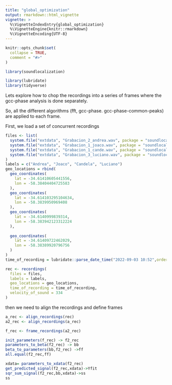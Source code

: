 ```yaml
---
title: "global_optimization"
output: rmarkdown::html_vignette
vignette: >
  %\VignetteIndexEntry{global_optimization}
  %\VignetteEngine{knitr::rmarkdown}
  %\VignetteEncoding{UTF-8}
---
```


```r
knitr::opts_chunk$set(
  collapse = TRUE,
  comment = "#>"
)
```


```r
library(soundlocalization)

library(lubridate)
library(tidyverse)
```



Lets explore how to chop the recordings into a series of frames where the gcc-phase analysis is done separately. 

So, all the different algorithms (fft, gcc-phase. gcc-phase-common-peaks) are applied to each frame. 

First, we load a set of concurrent recordings

```r



files <- list(
  system.file("extdata", "Grabacion_2_andrea.wav", package = "soundlocalization"),
  system.file("extdata", "Grabacion_1_joaco.wav", package = "soundlocalization"),
  system.file("extdata", "Grabacion_1_cande.wav", package = "soundlocalization"),
  system.file("extdata", "Grabacion_3_luciano.wav", package = "soundlocalization")
)
labels = c("Andrea", "Joaco", "Candela", "Luciano")
geo_locations = rbind(
  geo_coordinates(
    lat = -34.61410605441556,
    lon = -58.38404404725583
  ),
  geo_coordinates(
    lat = -34.614103295104634,
    lon = -58.3839950969408
  ),
  geo_coordinates(
    lat = -34.6140999839314,
    lon = -58.383942123312224
  ),
  
  geo_coordinates(
    lat = -34.61409722462029,
    lon = -58.38389920796756
  )
)
time_of_recording = lubridate::parse_date_time("2022-09-03 10:52",orders = "ymd HM", tz = "America/Buenos_Aires")

rec <- recordings(
  files = files,
  labels = labels,
  geo_locations = geo_locations,
  time_of_recording = time_of_recording, 
  velocity_of_sound = 334
)

```


then we need to align the recordings and define frames


```r
a_rec <- align_recordings(rec)
a2_rec <- align_recordings(a_rec)
```


```r
f_rec <- frame_recordings(a2_rec)

```


```r
init_parameters(f_rec) -> f2_rec
parameters_to_beta(f2_rec) -> bb
beta_to_parameters(bb,f2_rec) ->ff
all.equal(f2_rec,ff)
```


```r
xdata= parameters_to_xdata(f2_rec)
get_predicted_signal(f2_rec,xdata)->Yfit
sqr_sum_signal(f2_rec,bb,xdata)->ss
ss
```


